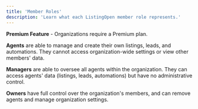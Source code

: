 ```yaml
---
title: 'Member Roles'
description: 'Learn what each ListingOpen member role represents.'
---
```


<Tip>**Premium Feature** - Organizations require a Premium plan.</Tip>

**Agents** are able to manage and create their own listings, leads, and automations. They cannot access organization-wide settings or view other members' data.

**Managers** are able to oversee all agents within the organization. They can access agents' data (listings, leads, automations) but have no administrative control.

**Owners** have full control over the organization's members, and can remove agents and manage organization settings.
